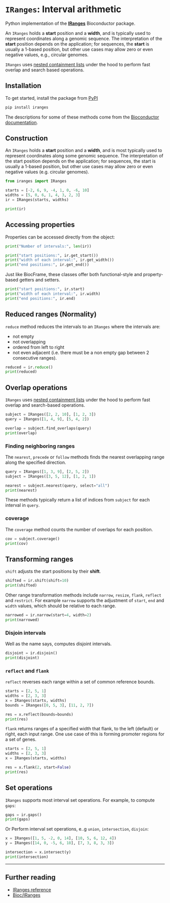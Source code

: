 # `IRanges`: Interval arithmetic {#sec-iranges}

Python implementation of the [**IRanges**](https://bioconductor.org/packages/IRanges) Bioconductor package.

An `IRanges` holds a **start** position and a **width**, and is typically used to represent coordinates along a genomic sequence. The interpretation of the **start** position depends on the application; for sequences, the **start** is usually a 1-based position, but other use cases may allow zero or even negative values, e.g., circular genomes. 

`IRanges` uses [nested containment lists](https://github.com/pyranges/ncls) under the hood to perform fast overlap and search based operations. 

## Installation {#sec-iranges}
To get started, install the package from [PyPI](https://pypi.org/project/IRanges/)

```bash
pip install iranges
```

::: {.callout-note}
The descriptions for some of these methods come from the [Bioconductor documentation](https://bioconductor.org/packages/release/bioc/html/IRanges.html).
:::

## Construction

An `IRanges` holds a **start** position and a **width**, and is most typically used to represent coordinates along some genomic sequence. The interpretation of the start position depends on the application; for sequences, the start is usually a 1-based position, but other use cases may allow zero or even negative values (e.g. circular genomes).

```python
from iranges import IRanges

starts = [-2, 6, 9, -4, 1, 0, -6, 10]
widths = [5, 0, 6, 1, 4, 3, 2, 3]
ir = IRanges(starts, widths)

print(ir)
```

## Accessing properties

Properties can be accessed directly from the object:

```python
print("Number of intervals:", len(ir))

print("start positions:", ir.get_start())
print("width of each interval:", ir.get_width())
print("end positions:", ir.get_end())
```

::: {.callout-tip}
Just like BiocFrame, these classes offer both functional-style and property-based getters and setters.
:::

```python
print("start positions:", ir.start)
print("width of each interval:", ir.width)
print("end positions:", ir.end)
```

## Reduced ranges (Normality)

`reduce` method reduces the intervals to an `IRanges` where the intervals are: 

- not empty
- not overlapping
- ordered from left to right
- not even adjacent (i.e. there must be a non empty gap between 2 consecutive ranges).

```python
reduced = ir.reduce()
print(reduced)
```

## Overlap operations

`IRanges` uses [nested containment lists](https://github.com/pyranges/ncls) under the hood to perform fast overlap and search-based operations. 

```python
subject = IRanges([2, 2, 10], [1, 2, 3])
query = IRanges([1, 4, 9], [5, 4, 2])

overlap = subject.find_overlaps(query)
print(overlap)
```

### Finding neighboring ranges

The `nearest`, `precede` or `follow` methods finds the nearest overlapping range along the specified direction.

```python
query = IRanges([1, 3, 9], [2, 5, 2])
subject = IRanges([3, 5, 12], [1, 2, 1])

nearest = subject.nearest(query, select="all")
print(nearest)
```

::: {.callout-note}
These methods typically return a list of indices from `subject` for each interval in `query`.
:::

### coverage

The `coverage` method counts the number of overlaps for each position.

```python
cov = subject.coverage()
print(cov)
```


## Transforming ranges

`shift` adjusts the start positions by their **shift**.

```python
shifted = ir.shift(shift=10)
print(shifted)
```

Other range transformation methods include `narrow`, `resize`, `flank`, `reflect` and `restrict`. For example `narrow` supports the adjustment of `start`, `end` and `width` values, which should be relative to each range.

```python
narrowed = ir.narrow(start=4, width=2)
print(narrowed)
```

### Disjoin intervals

Well as the name says, computes disjoint intervals.

```python
disjoint = ir.disjoin()
print(disjoint)
```

### `reflect` and `flank`

`reflect` reverses each range within a set of common reference bounds.

```python
starts = [2, 5, 1]
widths = [2, 3, 3]
x = IRanges(starts, widths)
bounds = IRanges([0, 5, 3], [11, 2, 7])

res = x.reflect(bounds=bounds)
print(res)
```

`flank` returns ranges of a specified width that flank, to the left (default) or right, each input range. One use case of this is forming promoter regions for a set of genes.

```python
starts = [2, 5, 1]
widths = [2, 3, 3]
x = IRanges(starts, widths)

res = x.flank(2, start=False)
print(res)
```

## Set operations

`IRanges` supports most interval set operations. For example, to compute `gaps`:

```python
gaps = ir.gaps()
print(gaps)
```

Or Perform interval set operations, e..g `union`, `intersection`, `disjoin`:

```python
x = IRanges([1, 5, -2, 0, 14], [10, 5, 6, 12, 4])
y = IRanges([14, 0, -5, 6, 18], [7, 3, 8, 3, 3])

intersection = x.intersect(y)
print(intersection)
```

----

## Further reading

- [IRanges reference](https://biocpy.github.io/IRanges/api/iranges.html#iranges-package)
- [Bioc/IRanges](https://bioconductor.org/packages/release/bioc/html/IRanges.html)
